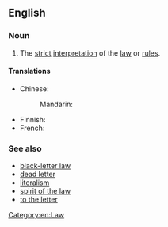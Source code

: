 ==English==

===Noun===
{{en-noun|?}}

# {{lb|en|singulare tantum}} The [[strict]] [[interpretation]] of the [[law]] or [[rule]]s.

====Translations====
{{trans-top|strict interpretation of the law}}
* Chinese:
*: Mandarin: {{t-needed|cmn}}
{{trans-mid}}
* Finnish: {{t|fi|lain kirjain}}
* French: {{t-needed|fr}}
{{trans-bottom}}

===See also===
* [[black-letter law]]
* [[dead letter]]
* [[literalism]]
* [[spirit of the law]]
* [[to the letter]]

[[Category:en:Law]]